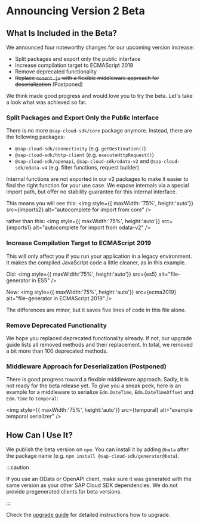
# Announcing Version 2 Beta

## What Is Included in the Beta?

We announced four noteworthy changes for our upcoming version increase:
- Split packages and export only the public interface
- Increase compilation target to ECMAScript 2019
- Remove deprecated functionality
- ~~Replace `moment.js` with a flexible middleware approach for deserialization~~ (Postponed)

We think made good progress and would love you to try the beta.
Let's take a look what was achieved so far.

### Split Packages and Export Only the Public Interface

There is no more `@sap-cloud-sdk/core` package anymore.
Instead, there are the following packages:
- `@sap-cloud-sdk/connectivity` (e.g. `getDestination()`)
- `@sap-cloud-sdk/http-client` (e.g. `executeHttpRequest()`)
- `@sap-cloud-sdk/openapi`, `@sap-cloud-sdk/odata-v2` and `@sap-cloud-sdk/odata-v4` (e.g. filter functions, request builder)

Internal functions are not exported in our v2 packages to make it easier to find the right function for your use case.
We expose internals via a special import path, but offer no stability guarantee for this internal interface.

This means you will see this:
<img style={{ maxWidth: '75%', height:'auto'}} src={imports2} alt="autocomplete for import from core" />

rather than this:
<img style={{ maxWidth:'75%', height:'auto'}} src={imports1} alt="autocomplete for import from odata-v2" />

### Increase Compilation Target to ECMAScript 2019

This will only affect you if you run your application in a legacy environment.
It makes the compiled JavaScript code a little cleaner, as in this example.

Old:
<img style={{ maxWidth:'75%', height:'auto'}} src={es5} alt="file-generator in ES5" />

New:
<img style={{ maxWidth:'75%', height:'auto'}} src={ecma2019} alt="file-generator in ECMAScript 2019" />

The differences are minor, but it saves five lines of code in this file alone.

### Remove Deprecated Functionality

We hope you replaced deprecated functionality already.
If not, our upgrade guide lists all removed methods and their replacement.
In total, we removed a bit more than 100 deprecated methods.

### Middleware Approach for Deserialization (Postponed)

There is good progress toward a flexible middleware approach.
Sadly, it is not ready for the beta release yet.
To give you a sneak peek, here is an example for a middleware to serialize `Edm.DateTime`, `Edm.DateTimeOffset` and `Edm.Time` to `temporal`:

<img style={{ maxWidth:'75%', height:'auto'}} src={temporal} alt="example temporal serializer" />

## How Can I Use It?

We publish the beta version on `npm`.
You can install it by adding `@beta` after the package name (e.g. `npm install @sap-cloud-sdk/generator@beta`).

:::caution

If you use an OData or OpenAPI client, make sure it was generated with the same version as your other SAP Cloud SDK dependencies.
We do not provide pregenerated clients for beta versions.

:::

Check the [upgrade guide](./guides/upgrade-to-version-2.mdx) for detailed instructions how to upgrade.
